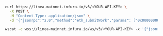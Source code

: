 
<Tabs>
  <TabItem value="curl">

```bash
curl https://linea-mainnet.infura.io/v3/<YOUR-API-KEY> \
  -X POST \
  -H "Content-Type: application/json" \
  -d '{"jsonrpc":"2.0","method":"eth_submitWork","params": ["0x0000000000000001","0x1234567890abcdef1234567890abcdef1234567890abcdef1234567890abcdef","0xD1FE5700000000000000000000000000D1FE5700000000000000000000000000"],"id":1}'
```

  </TabItem>
  <TabItem value="WSS">

```bash
wscat -c wss://linea-mainnet.infura.io/ws/v3/<YOUR-API-KEY> -x '{"jsonrpc":"2.0","method":"eth_submitWork","params": ["0x0000000000000001","0x1234567890abcdef1234567890abcdef1234567890abcdef1234567890abcdef","0xD1FE5700000000000000000000000000D1FE5700000000000000000000000000"],"id":1}'
```

  </TabItem>
</Tabs>
